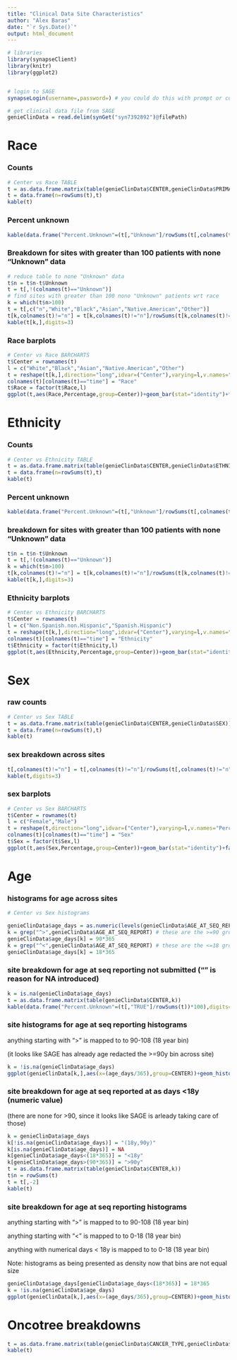 ```yaml
---
title: "Clinical Data Site Characteristics"
author: "Alex Baras"
date: "`r Sys.Date()`"
output: html_document
---
```



```r

# libraries
library(synapseClient)
library(knitr)
library(ggplot2)


# login to SAGE
synapseLogin(username=,password=) # you could do this with prompt or coded, but will need to enter something here

# get clinical data file from SAGE
genieClinData = read.delim(synGet("syn7392892")@filePath)

```

# Race

### Counts

```r

# Center vs Race TABLE
t = as.data.frame.matrix(table(genieClinData$CENTER,genieClinData$PRIMARY_RACE))
t = data.frame(n=rowSums(t),t)
kable(t)

```

### Percent unknown

```r

kable(data.frame("Percent.Unknown"=(t[,"Unknown"]/rowSums(t[,colnames(t)!="n"]))*100),digits=2)

```

### Breakdown for sites with greater than 100 patients with none "Unknown" data

```r

# reduce table to none "Unknown" data
t$n = t$n-t$Unknown
t = t[,!(colnames(t)=="Unknown")]
# find sites with greater than 100 nono "Unknown" patients wrt race
k = which(t$n>100)
t = t[,c("n","White","Black","Asian","Native.American","Other")]
t[k,colnames(t)!="n"] = t[k,colnames(t)!="n"]/rowSums(t[k,colnames(t)!="n"])
kable(t[k,],digits=3)

```

### Race barplots

```r

# Center vs Race BARCHARTS
t$Center = rownames(t)
l = c("White","Black","Asian","Native.American","Other")
t = reshape(t[k,],direction="long",idvar=("Center"),varying=l,v.names="Percentage",times=l,drop="n")
colnames(t)[colnames(t)=="time"] = "Race"
t$Race = factor(t$Race,l)
ggplot(t,aes(Race,Percentage,group=Center))+geom_bar(stat="identity")+facet_wrap(~Center,ncol=4)+ylim(0,1)+coord_flip()

```

# Ethnicity

### Counts

```r

# Center vs Ethnicity TABLE
t = as.data.frame.matrix(table(genieClinData$CENTER,genieClinData$ETHNICITY))
t = data.frame(n=rowSums(t),t)
kable(t)

```

### Percent unknown

```r

kable(data.frame("Percent.Unknown"=(t[,"Unknown"]/rowSums(t[,colnames(t)!="n"]))*100),digits=2)

```

### breakdown for sites with greater than 100 patients with none "Unknown" data

```r

t$n = t$n-t$Unknown
t = t[,!(colnames(t)=="Unknown")]
k = which(t$n>100)
t[k,colnames(t)!="n"] = t[k,colnames(t)!="n"]/rowSums(t[k,colnames(t)!="n"])
kable(t[k,],digits=3)

```

### Ethnicity barplots

```r

# Center vs Ethnicity BARCHARTS
t$Center = rownames(t)
l = c("Non.Spanish.non.Hispanic","Spanish.Hispanic")
t = reshape(t[k,],direction="long",idvar=("Center"),varying=l,v.names="Percentage",times=l,drop="n")
colnames(t)[colnames(t)=="time"] = "Ethnicity"
t$Ethnicity = factor(t$Ethnicity,l)
ggplot(t,aes(Ethnicity,Percentage,group=Center))+geom_bar(stat="identity")+facet_wrap(~Center,ncol=4)+ylim(0,1)+coord_flip()

```

# Sex

### raw counts

```r

# Center vs Sex TABLE
t = as.data.frame.matrix(table(genieClinData$CENTER,genieClinData$SEX))
t = data.frame(n=rowSums(t),t)
kable(t)

```

### sex breakdown across sites

```r

t[,colnames(t)!="n"] = t[,colnames(t)!="n"]/rowSums(t[,colnames(t)!="n"])
kable(t,digits=3)

```

### sex barplots

```r

# Center vs Sex BARCHARTS
t$Center = rownames(t)
l = c("Female","Male")
t = reshape(t,direction="long",idvar=("Center"),varying=l,v.names="Percentage",times=l,drop="n")
colnames(t)[colnames(t)=="time"] = "Sex"
t$Sex = factor(t$Sex,l)
ggplot(t,aes(Sex,Percentage,group=Center))+geom_bar(stat="identity")+facet_wrap(~Center,ncol=4)+ylim(0,1)+coord_flip()


```

# Age

### histograms for age across sites

```r

# Center vs Sex histograms

genieClinData$age_days = as.numeric(levels(genieClinData$AGE_AT_SEQ_REPORT))[genieClinData$AGE_AT_SEQ_REPORT]
k = grep("^>",genieClinData$AGE_AT_SEQ_REPORT) # these are the >=90 group that get mapped to 90
genieClinData$age_days[k] = 90*365
k = grep("^<",genieClinData$AGE_AT_SEQ_REPORT) # these are the <=18 group that get mapped to 18
genieClinData$age_days[k] = 18*365

```

### site breakdown for age at seq reporting not submitted ("" is reason for NA introduced)

```r

k = is.na(genieClinData$age_days)
t = as.data.frame.matrix(table(genieClinData$CENTER,k))
kable(data.frame("Percent.Unknown"=(t[,"TRUE"]/rowSums(t))*100),digits=2)

```

### site histograms for age at seq reporting histograms

anything starting with ">" is mapped to to 90-108 (18 year bin)

(it looks like SAGE has already age redacted the >=90y bin across site)


```r

k = !is.na(genieClinData$age_days)
ggplot(genieClinData[k,],aes(x=(age_days/365),group=CENTER))+geom_histogram(aes(y = (..count..)/width/tapply(..count..,..group..,sum)[..group..]),breaks=c(0,seq(1,89,2),90,108),closed="left")+facet_wrap(~CENTER,ncol=4)

```

### site breakdown for age at seq reported at as days <18y (numeric value)

(there are none for >90, since it looks like SAGE is arleady taking care of those)


```r

k = genieClinData$age_days
k[!is.na(genieClinData$age_days)] = "(18y,90y)"
k[is.na(genieClinData$age_days)] = NA
k[genieClinData$age_days<(18*365)] = "<18y"
k[genieClinData$age_days>(90*365)] = ">90y"
t = as.data.frame.matrix(table(genieClinData$CENTER,k))
t$n = rowSums(t)
t = t[,-2]
kable(t)

```

### site breakdown for age at seq reporting histograms

anything starting with ">" is mapped to to 90-108 (18 year bin)

anything starting with "<" is mapped to to 0-18 (18 year bin)

anything with numerical days < 18y is mapped to to 0-18 (18 year bin)

Note: histograms as being presented as density now that bins are not equal size

```r

genieClinData$age_days[genieClinData$age_days<(18*365)] = 18*365
k = !is.na(genieClinData$age_days)
ggplot(genieClinData[k,],aes(x=(age_days/365),group=CENTER))+geom_histogram(aes(y = (..count..)/width/tapply(..count..,..group..,sum)[..group..]),breaks=c(0,seq(19,89,2),90,108),closed="left")+facet_wrap(~CENTER,ncol=4)

```

# Oncotree breakdowns

```r

t = as.data.frame.matrix(table(genieClinData$CANCER_TYPE,genieClinData$CENTER))
kable(t)

```
